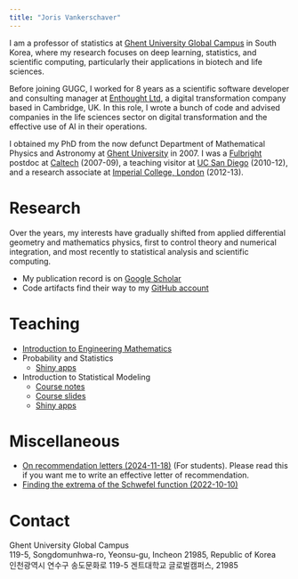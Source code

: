 ```yaml
---
title: "Joris Vankerschaver"
---
```


I am a professor of statistics at [Ghent University Global Campus](https://ghent.ac.kr) in South Korea, where my research focuses on deep learning, statistics, and scientific computing, particularly their applications in biotech and life sciences. 

Before joining GUGC, I worked for 8 years as a scientific software developer and consulting manager at [Enthought Ltd](https://enthought.com), a digital transformation company based in Cambridge, UK. In this role, I wrote a bunch of code and advised  companies in the life sciences sector on digital transformation and the effective use of AI in their operations.

I obtained my PhD from the now defunct Department of Mathematical Physics and Astronomy at [Ghent University](https://ugent.be) in 2007. I was a [Fulbright](https://www.fulbright.be/) postdoc at [Caltech](https://www.caltech.edu/) (2007-09), a teaching visitor at [UC San Diego](https://math.ucsd.edu/) (2010-12), and a research associate at [Imperial College, London](https://www.imperial.ac.uk/mathematics/) (2012-13).

# Research

Over the years, my interests have gradually shifted from applied differential geometry and mathematics physics, first to control theory and numerical integration, and most recently to statistical analysis and scientific computing.

- My publication record is on [Google Scholar](https://scholar.google.com/citations?hl=en&user=N5vV04AAAAAJ&view_op=list_works&sortby=pubdate)
- Code artifacts find their way to my [GitHub account](https://github.com/jvkersch/)

# Teaching

- [Introduction to Engineering Mathematics](https://ugent-korea.github.io/IEM-slides/)
- Probability and Statistics
  - [Shiny apps](https://shiny-stats.fly.dev/)
- Introduction to Statistical Modeling
  - [Course notes](ISM/index.html)
  - [Course slides](https://ugent-korea.github.io/ISM-slides/)
  - [Shiny apps](https://shiny-stats.fly.dev/)

# Miscellaneous

- [On recommendation letters (2024-11-18)](posts/2024-11-18-recommendation-letters/index.qmd) (For students). Please read this if you want me to write an effective letter of recommendation.
- [Finding the extrema of the Schwefel function (2022-10-10)](posts/2022-10-01-schwefel/index.qmd)

# Contact

| Ghent University Global Campus
| 119-5, Songdomunhwa-ro, Yeonsu-gu, Incheon 21985, Republic of Korea

| 인천광역시 연수구 송도문화로 119-5 겐트대학교 글로벌캠퍼스, 21985
